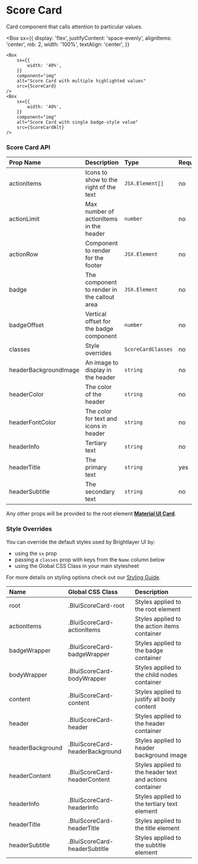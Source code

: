 

# Score Card

Card component that calls attention to particular values.

<Box
    sx={{
        display: 'flex',
        justifyContent: 'space-evenly',
        alignItems: 'center',
        mb: 2,
        width: '100%',
        textAlign: 'center',
    }}
>
    <Box
        sx={{
            width: '40%',
        }}
        component="img"
        alt="Score Card with multiple highlighted values"
        src={ScoreCard}
    />
    <Box
        sx={{
            width: '40%',
        }}
        component="img"
        alt="Score Card with single badge-style value"
        src={ScoreCardAlt}
    />
</Box>

### Score Card API

<Box>

| Prop Name             | Description                                 | Type               | Required | Default                      |
| :-------------------- | :------------------------------------------ | :----------------- | :------- | :--------------------------- |
| actionItems           | Icons to show to the right of the text      | `JSX.Element[]`    | no       |                              |
| actionLimit           | Max number of actionItems in the header     | `number`           | no       | 3                            |
| actionRow             | Component to render for the footer          | `JSX.Element`      | no       |                              |
| badge                 | The component to render in the callout area | `JSX.Element`      | no       |                              |
| badgeOffset           | Vertical offset for the badge component     | `number`           | no       | 0                            |
| classes               | Style overrides                             | `ScoreCardClasses` | no       |                              |
| headerBackgroundImage | An image to display in the header           | `string`           | no       |                              |
| headerColor           | The color of the header                     | `string`           | no       | `theme.palette.primary.main` |
| headerFontColor       | The color for text and icons in header      | `string`           | no       | `white`                      |
| headerInfo            | Tertiary text                               | `string`           | no       |                              |
| headerTitle           | The primary text                            | `string`           | yes      |                              |
| headerSubtitle        | The secondary text                          | `string`           | no       |                              |

</Box>

Any other props will be provided to the root element [**Material UI Card**](https://mui.com/api/card/).

### Style Overrides

You can override the default styles used by Brightlayer UI by:

-   using the `sx` prop
-   passing a `classes` prop with keys from the `Name` column below
-   using the Global CSS Class in your main stylesheet

For more details on styling options check out our [Styling Guide](https://github.com/brightlayer-ui/react-component-library/blob/master/docs/StyleOverridesGuide.md).

<Box>

| Name             | Global CSS Class                | Description                                             |
| :--------------- | :------------------------------ | :------------------------------------------------------ |
| root             | .BluiScoreCard-root             | Styles applied to the root element                      |
| actionItems      | .BluiScoreCard-actionItems      | Styles applied to the action items container            |
| badgeWrapper     | .BluiScoreCard-badgeWrapper     | Styles applied to the badge container                   |
| bodyWrapper      | .BluiScoreCard-bodyWrapper      | Styles applied to the child nodes container             |
| content          | .BluiScoreCard-content          | Styles applied to justify all body content              |
| header           | .BluiScoreCard-header           | Styles applied to the header container                  |
| headerBackground | .BluiScoreCard-headerBackground | Styles applied to header background image               |
| headerContent    | .BluiScoreCard-headerContent    | Styles applied to the header text and actions container |
| headerInfo       | .BluiScoreCard-headerInfo       | Styles applied to the tertiary text element             |
| headerTitle      | .BluiScoreCard-headerTitle      | Styles applied to the title element                     |
| headerSubtitle   | .BluiScoreCard-headerSubtitle   | Styles applied to the subtitle element                  |

</Box>
